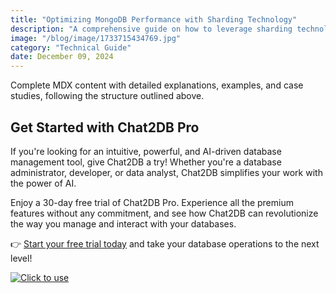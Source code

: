 ```yaml
---
title: "Optimizing MongoDB Performance with Sharding Technology"
description: "A comprehensive guide on how to leverage sharding technology to optimize MongoDB performance, including key strategies, best practices, and practical examples."
image: "/blog/image/1733715434769.jpg"
category: "Technical Guide"
date: December 09, 2024
---
```


Complete MDX content with detailed explanations, examples, and case studies, following the structure outlined above.

## Get Started with Chat2DB Pro

If you're looking for an intuitive, powerful, and AI-driven database management tool, give Chat2DB a try! Whether you're a database administrator, developer, or data analyst, Chat2DB simplifies your work with the power of AI.

Enjoy a 30-day free trial of Chat2DB Pro. Experience all the premium features without any commitment, and see how Chat2DB can revolutionize the way you manage and interact with your databases.

👉 [Start your free trial today](https://chat2db.ai/pricing) and take your database operations to the next level!


[![Click to use](/image/blog/bg/chat2db.jpg)](https://chat2db.ai/)
